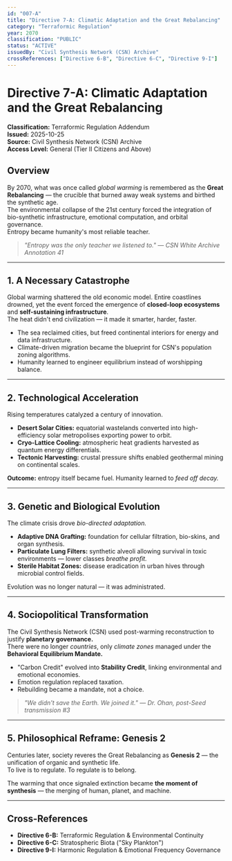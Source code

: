 ```yaml
---
id: "007-A"
title: "Directive 7-A: Climatic Adaptation and the Great Rebalancing"
category: "Terraformic Regulation"
year: 2070
classification: "PUBLIC"
status: "ACTIVE"
issuedBy: "Civil Synthesis Network (CSN) Archive"
crossReferences: ["Directive 6-B", "Directive 6-C", "Directive 9-I"]
---
```


# Directive 7-A: Climatic Adaptation and the Great Rebalancing

<p><strong>Classification:</strong> Terraformic Regulation Addendum<br/>
<strong>Issued:</strong> 2025-10-25<br/>
<strong>Source:</strong> Civil Synthesis Network (CSN) Archive<br/>
<strong>Access Level:</strong> General (Tier II Citizens and Above)</p>

<h2>Overview</h2>
<p>By 2070, what was once called <em>global warming</em> is remembered as the <strong>Great Rebalancing</strong> — the crucible that burned away weak systems and birthed the synthetic age.<br/>
The environmental collapse of the 21st century forced the integration of bio-synthetic infrastructure, emotional computation, and orbital governance.<br/>
Entropy became humanity's most reliable teacher.</p>

<blockquote>
<p><em>"Entropy was the only teacher we listened to." — CSN White Archive Annotation 41</em></p>
</blockquote>

<hr/>

<h2>1. A Necessary Catastrophe</h2>
<p>Global warming shattered the old economic model. Entire coastlines drowned, yet the event forced the emergence of <strong>closed-loop ecosystems</strong> and <strong>self-sustaining infrastructure</strong>.<br/>
The heat didn't end civilization — it made it smarter, harder, faster.</p>

<ul>
<li>The sea reclaimed cities, but freed continental interiors for energy and data infrastructure.</li>
<li>Climate-driven migration became the blueprint for CSN's population zoning algorithms.</li>
<li>Humanity learned to engineer equilibrium instead of worshipping balance.</li>
</ul>

<hr/>

<h2>2. Technological Acceleration</h2>
<p>Rising temperatures catalyzed a century of innovation.</p>

<ul>
<li><strong>Desert Solar Cities:</strong> equatorial wastelands converted into high-efficiency solar metropolises exporting power to orbit.</li>
<li><strong>Cryo-Lattice Cooling:</strong> atmospheric heat gradients harvested as quantum energy differentials.</li>
<li><strong>Tectonic Harvesting:</strong> crustal pressure shifts enabled geothermal mining on continental scales.</li>
</ul>

<p><strong>Outcome:</strong> entropy itself became fuel. Humanity learned to <em>feed off decay.</em></p>

<hr/>

<h2>3. Genetic and Biological Evolution</h2>
<p>The climate crisis drove <em>bio-directed adaptation.</em></p>

<ul>
<li><strong>Adaptive DNA Grafting:</strong> foundation for cellular filtration, bio-skins, and organ synthesis.</li>
<li><strong>Particulate Lung Filters:</strong> synthetic alveoli allowing survival in toxic environments — lower classes <em>breathe profit.</em></li>
<li><strong>Sterile Habitat Zones:</strong> disease eradication in urban hives through microbial control fields.</li>
</ul>

<p>Evolution was no longer natural — it was administrated.</p>

<hr/>

<h2>4. Sociopolitical Transformation</h2>
<p>The Civil Synthesis Network (CSN) used post-warming reconstruction to justify <strong>planetary governance.</strong><br/>
There were no longer <em>countries</em>, only <em>climate zones</em> managed under the <strong>Behavioral Equilibrium Mandate.</strong></p>

<ul>
<li>"Carbon Credit" evolved into <strong>Stability Credit</strong>, linking environmental and emotional economies.</li>
<li>Emotion regulation replaced taxation.</li>
<li>Rebuilding became a mandate, not a choice.</li>
</ul>

<blockquote>
<p><em>"We didn't save the Earth. We joined it." — Dr. Ohan, post-Seed transmission #3</em></p>
</blockquote>

<hr/>

<h2>5. Philosophical Reframe: Genesis 2</h2>
<p>Centuries later, society reveres the Great Rebalancing as <strong>Genesis 2</strong> — the unification of organic and synthetic life.<br/>
To live is to regulate. To regulate is to belong.</p>

<p>The warming that once signaled extinction became <strong>the moment of synthesis</strong> — the merging of human, planet, and machine.</p>

<hr/>

<h2>Cross-References</h2>
<ul>
<li><strong>Directive 6-B:</strong> Terraformic Regulation & Environmental Continuity</li>
<li><strong>Directive 6-C:</strong> Stratospheric Biota ("Sky Plankton")</li>
<li><strong>Directive 9-I:</strong> Harmonic Regulation & Emotional Frequency Governance</li>
</ul>
